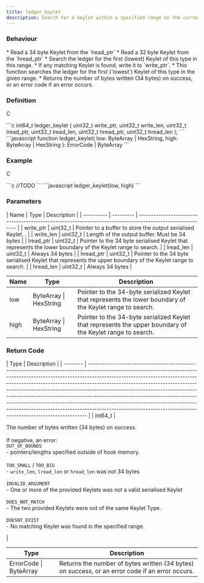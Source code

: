 ```yaml
---
title: ledger_keylet
description: Search for a keylet within a specified range on the current ledger
---
```


### Behaviour

<Tabs>
<TabItem label="C">
* Read a 34 byte Keylet from the `lread_ptr`
* Read a 32 byte Keylet from the `hread_ptr`
* Search the ledger for the first (lowest) Keylet of this type in this range.
* If any matching Keylet is found, write it to `write_ptr`.
</TabItem>

<TabItem label="JavaScript">
* This function searches the ledger for the first (`lowest`) Keylet of this type in the given range.
* Returns the number of bytes written (34 bytes) on success, or an error code if an error occurs.
</TabItem>
</Tabs>



### Definition

C

<Tabs>
<TabItem label="C">
```c
int64_t ledger_keylet (
    uint32_t write_ptr,
    uint32_t write_len,
    uint32_t lread_ptr,
    uint32_t lread_len,
    uint32_t hread_ptr,
    uint32_t hread_len
);
```


</TabItem>

<TabItem label="JavaScript">
```javascript
function ledger_keylet(
    low: ByteArray | HexString,
    high: ByteArray | HexString
  ): ErrorCode | ByteArray
```
</TabItem>
</Tabs>



### Example

C

<Tabs>
<TabItem label="C">
```c
//TODO
```


</TabItem>

<TabItem label="JavaScript">
```javascript
ledger_keylet(low, high)
```
</TabItem>
</Tabs>



### Parameters

<Tabs>
<TabItem label="C">
| Name       | Type      | Description                                                                                                |
| ---------- | --------- | ---------------------------------------------------------------------------------------------------------- |
| write_ptr | uint32_t | Pointer to a buffer to store the output serialised Keylet. .                                               |
| write_len | uint32_t | Length of the output buffer. Must be 34 bytes                                                              |
| lread_ptr | uint32_t | Pointer to the 34 byte serialised Keylet that represents the lower boundary of the Keylet range to search. |
| lread_len | uint32_t | Always 34 bytes                                                                                            |
| hread_ptr | uint32_t | Pointer to the 34 byte serialised Keylet that represents the upper boundary of the Keylet range to search. |
| hread_len | uint32_t | Always 34 bytes                                                                                            |


</TabItem>

<TabItem label="JavaScript">


| Name | Type                   | Description                                                                                                |
| ---- | ---------------------- | ---------------------------------------------------------------------------------------------------------- |
| low  | ByteArray \| HexString | Pointer to the 34-byte serialized Keylet that represents the lower boundary of the Keylet range to search. |
| high | ByteArray \| HexString | Pointer to the 34-byte serialized Keylet that represents the upper boundary of the Keylet range to search. |
</TabItem>
</Tabs>



### Return Code

<Tabs>
<TabItem label="C">
| Type     | Description                                                                                                                                                                                                                                                                                                                                                                                                                                                                                                                                                                                                                                     |
| -------- | ----------------------------------------------------------------------------------------------------------------------------------------------------------------------------------------------------------------------------------------------------------------------------------------------------------------------------------------------------------------------------------------------------------------------------------------------------------------------------------------------------------------------------------------------------------------------------------------------------------------------------------------------- |
| int64_t | <p>The number of bytes written (34 bytes) on success.<br /><br />If negative, an error:<br /><code>OUT_OF_BOUNDS</code><br />- pointers/lengths specified outside of hook memory.<br /><br /><code>TOO_SMALL</code> / <code>TOO_BIG</code><br />- <code>write_len</code>, <code>lread_len</code> or <code>hread_len</code> was not 34 bytes<br /><br /><code>INVALID_ARGUMENT</code><br />- One or more of the provided Keylets was not a valid serialised Keylet<br /><br /><code>DOES_NOT_MATCH</code><br />- The two provided Keylets were not of the same Keylet Type.<br /><br /><code>DOESNT_EXIST</code><br />- No matching Keylet was found in the specified range.</p> |
</TabItem>

<TabItem label="JavaScript">


| Type                   | Description                                                                                     |
| ---------------------- | ----------------------------------------------------------------------------------------------- |
| ErrorCode \| ByteArray | Returns the number of bytes written (34 bytes) on success, or an error code if an error occurs. |
</TabItem>
</Tabs>

